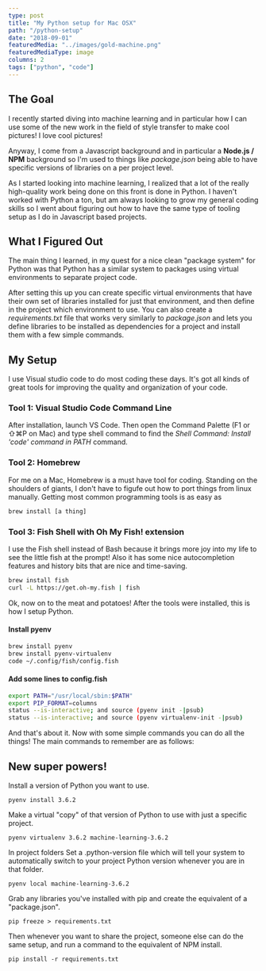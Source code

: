 ```yaml
---
type: post
title: "My Python setup for Mac OSX"
path: "/python-setup"
date: "2018-09-01"
featuredMedia: "../images/gold-machine.png"
featuredMediaType: image
columns: 2
tags: ["python", "code"]
---
```


## The Goal

I recently started diving into machine learning and in particular how I can use some of the new work in the field of style transfer to make cool pictures! I love cool pictures!

Anyway, I come from a Javascript background and in particular a **Node.js / NPM** background so I'm used to things like _package.json_ being able to have specific versions of libraries on a per project level.

As I started looking into machine learning, I realized that a lot of the really high-quality work being done on this front is done in Python. I haven't worked with Python a ton, but am always looking to grow my general coding skills so I went about figuring out how to have the same type of tooling setup as I do in Javascript based projects.

## What I Figured Out

The main thing I learned, in my quest for a nice clean "package system" for Python was that Python has a similar system to packages using virtual environments to separate project code.

After setting this up you can create specific virtual environments that have their own set of libraries installed for just that environment, and then define in the project which environment to use. You can also create a _requirements.txt_ file that works very similarly to _package.json_ and lets you define libraries to be installed as dependencies for a project and install them with a few simple commands.

## My Setup

I use Visual studio code to do most coding these days. It's got all kinds of great tools for improving the quality and organization of your code.

### Tool 1: Visual Studio Code Command Line

After installation, launch VS Code. Then open the Command Palette (F1 or ⇧⌘P on Mac) and type shell command to find the _Shell Command: Install 'code' command in PATH_ command.

### Tool 2: Homebrew

For me on a Mac, Homebrew is a must have tool for coding. Standing on the shoulders of giants, I don't have to figufe out how to port things from linux manually. Getting most common programming tools is as easy as

```bash
brew install [a thing]
```

### Tool 3: Fish Shell with Oh My Fish! extension

I use the Fish shell instead of Bash because it brings more joy into my life to see the little fish at the prompt! Also it has some nice autocompletion features and history bits that are nice and time-saving.

```bash
brew install fish
curl -L https://get.oh-my.fish | fish
```

Ok, now on to the meat and potatoes! After the tools were installed, this is how I setup Python.

#### Install pyenv

```bash
brew install pyenv
brew install pyenv-virtualenv
code ~/.config/fish/config.fish
```

#### Add some lines to config.fish

```bash
export PATH="/usr/local/sbin:$PATH"
export PIP_FORMAT=columns
status --is-interactive; and source (pyenv init -|psub)
status --is-interactive; and source (pyenv virtualenv-init -|psub)
```

And that's about it. Now with some simple commands you can do all the things! The main commands to remember are as follows:

## New super powers!

Install a version of Python you want to use.

`pyenv install 3.6.2`

Make a virtual "copy" of that version of Python to use with just a specific project.

`pyenv virtualenv 3.6.2 machine-learning-3.6.2`

In project folders
Set a .python-version file which will tell your system to automatically switch to your project Python version whenever you are in that folder.

`pyenv local machine-learning-3.6.2`

Grab any libraries you've installed with pip and create the equivalent of a "package.json".

`pip freeze > requirements.txt`

Then whenever you want to share the project, someone else can do the same setup, and run a command to the equivalent of NPM install.

`pip install -r requirements.txt`
